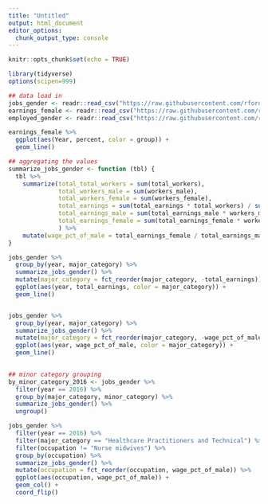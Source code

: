 ```yaml
---
title: "Untitled"
output: html_document
editor_options: 
  chunk_output_type: console
---
```


```r
knitr::opts_chunk$set(echo = TRUE)
```

```r
library(tidyverse)
options(scipen=999)

## data load in
jobs_gender <- readr::read_csv("https://raw.githubusercontent.com/rfordatascience/tidytuesday/master/data/2019/2019-03-05/jobs_gender.csv")
earnings_female <- readr::read_csv("https://raw.githubusercontent.com/rfordatascience/tidytuesday/master/data/2019/2019-03-05/earnings_female.csv") 
employed_gender <- readr::read_csv("https://raw.githubusercontent.com/rfordatascience/tidytuesday/master/data/2019/2019-03-05/employed_gender.csv") 

```

```r
earnings_female %>% 
  ggplot(aes(Year, percent, color = group)) +
  geom_line()
```

```r
## aggregating the values
summarize_jobs_gender <- function (tbl) {
  tbl %>% 
    summarize(total_total_workers = sum(total_workers), 
              total_workers_male = sum(workers_male), 
              total_workers_female = sum(workers_female),
              total_earnings = sum(total_earnings * total_workers) / sum(total_workers), 
              total_earnings_male = sum(total_earnings_male * workers_male, na.rm = T) / sum(workers_male), 
              total_earnings_female = sum(total_earnings_female * workers_female, na.rm = T) / sum(workers_female)
              ) %>% 
    mutate(wage_pct_of_male = total_earnings_female / total_earnings_male)
}

jobs_gender %>% 
  group_by(year, major_category) %>% 
  summarize_jobs_gender() %>% 
  mutate(major_category = fct_reorder(major_category, -total_earnings)) %>% 
  ggplot(aes(year, total_earnings, color = major_category)) + 
  geom_line()


jobs_gender %>% 
  group_by(year, major_category) %>% 
  summarize_jobs_gender() %>%
  mutate(major_category = fct_reorder(major_category, -wage_pct_of_male)) %>% 
  ggplot(aes(year, wage_pct_of_male, color = major_category)) +
  geom_line()
  
```

```r
## minor category grouping
by_minor_category_2016 <- jobs_gender %>% 
  filter(year == 2016) %>% 
  group_by(major_category, minor_category) %>% 
  summarize_jobs_gender() %>% 
  ungroup()
```

```r
jobs_gender %>%
  filter(year == 2016) %>% 
  filter(major_category == "Healthcare Practitioners and Technical") %>% 
  filter(occupation != "Nurse midwives") %>% 
  group_by(occupation) %>% 
  summarize_jobs_gender() %>% 
  mutate(occupation = fct_reorder(occupation, wage_pct_of_male)) %>% 
  ggplot(aes(occupation, wage_pct_of_male)) + 
  geom_col() + 
  coord_flip()
  
  
  
```

